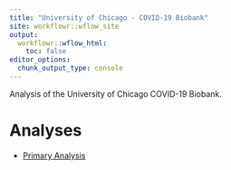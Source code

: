 ---
title: "University of Chicago - COVID-19 Biobank"
site: workflowr::wflow_site
output:
  workflowr::wflow_html:
    toc: false
editor_options:
  chunk_output_type: console
---

Analysis of the University of Chicago COVID-19 Biobank.

# Analyses

* [Primary Analysis](analysis.html)
